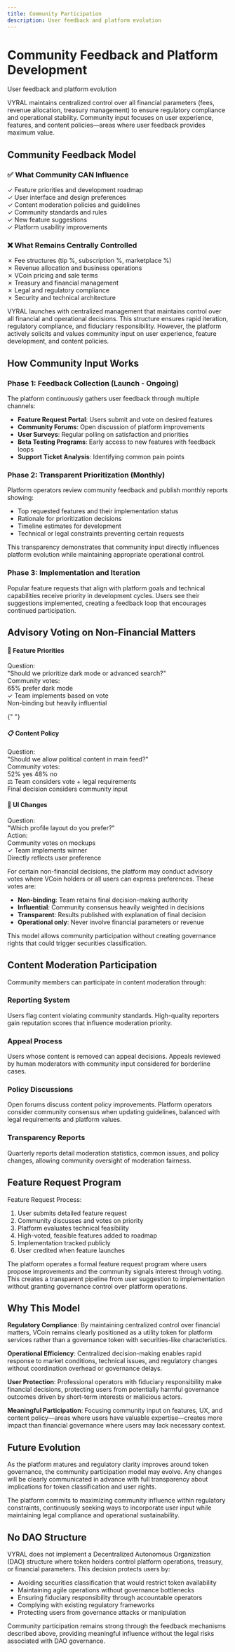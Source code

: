 ```yaml
---
title: Community Participation
description: User feedback and platform evolution
---
```


<div className="relative overflow-hidden rounded-2xl bg-gradient-to-br from-blue-500/10 via-cyan-500/5 to-background p-8 border border-blue-500/20 mb-8">
  <div className="relative z-10">
    <h1 className="text-4xl md:text-5xl font-bold mb-3">
      Community Feedback and Platform Development
    </h1>
    <p className="text-lg text-muted-foreground">
      User feedback and platform evolution
    </p>
  </div>
  <div className="absolute top-0 right-0 w-64 h-64 bg-blue-500/5 rounded-full blur-3xl"></div>
</div>

<div className="mt-8">
  <Callout title="GOVERNANCE APPROACH" type="info">
    VYRAL maintains centralized control over all financial parameters (fees, revenue allocation, treasury management) to ensure regulatory compliance and operational stability. Community input focuses on user experience, features, and content policies—areas where user feedback provides maximum value.
  </Callout>
</div>

## Community Feedback Model

<div className="grid grid-cols-1 md:grid-cols-2 gap-6 my-6">
  <div className="rounded-xl border border-emerald-500/30 bg-gradient-to-br from-emerald-500/10 to-emerald-500/5 p-6">
    <h3 className="text-xl font-bold mb-4 flex items-center gap-2">
      <span className="text-2xl">✅</span>
      What Community CAN Influence
    </h3>
    <div className="space-y-2 text-sm">
      <div className="flex items-center gap-2 p-2">
        <span className="text-emerald-500">✓</span>
        <span>Feature priorities and development roadmap</span>
      </div>
      <div className="flex items-center gap-2 p-2">
        <span className="text-emerald-500">✓</span>
        <span>User interface and design preferences</span>
      </div>
      <div className="flex items-center gap-2 p-2">
        <span className="text-emerald-500">✓</span>
        <span>Content moderation policies and guidelines</span>
      </div>
      <div className="flex items-center gap-2 p-2">
        <span className="text-emerald-500">✓</span>
        <span>Community standards and rules</span>
      </div>
      <div className="flex items-center gap-2 p-2">
        <span className="text-emerald-500">✓</span>
        <span>New feature suggestions</span>
      </div>
      <div className="flex items-center gap-2 p-2">
        <span className="text-emerald-500">✓</span>
        <span>Platform usability improvements</span>
      </div>
    </div>
  </div>

  <div className="rounded-xl border border-red-500/30 bg-gradient-to-br from-red-500/10 to-red-500/5 p-6">
    <h3 className="text-xl font-bold mb-4 flex items-center gap-2">
      <span className="text-2xl">❌</span>
      What Remains Centrally Controlled
    </h3>
    <div className="space-y-2 text-sm">
      <div className="flex items-center gap-2 p-2">
        <span className="text-red-500">✗</span>
        <span>Fee structures (tip %, subscription %, marketplace %)</span>
      </div>
      <div className="flex items-center gap-2 p-2">
        <span className="text-red-500">✗</span>
        <span>Revenue allocation and business operations</span>
      </div>
      <div className="flex items-center gap-2 p-2">
        <span className="text-red-500">✗</span>
        <span>VCoin pricing and sale terms</span>
      </div>
      <div className="flex items-center gap-2 p-2">
        <span className="text-red-500">✗</span>
        <span>Treasury and financial management</span>
      </div>
      <div className="flex items-center gap-2 p-2">
        <span className="text-red-500">✗</span>
        <span>Legal and regulatory compliance</span>
      </div>
      <div className="flex items-center gap-2 p-2">
        <span className="text-red-500">✗</span>
        <span>Security and technical architecture</span>
      </div>
    </div>
  </div>
</div>

VYRAL launches with centralized management that maintains control over all financial and operational decisions. This structure ensures rapid iteration, regulatory compliance, and fiduciary responsibility. However, the platform actively solicits and values community input on user experience, feature development, and content policies.

## How Community Input Works

### Phase 1: Feedback Collection (Launch - Ongoing)

The platform continuously gathers user feedback through multiple channels:

- **Feature Request Portal**: Users submit and vote on desired features
- **Community Forums**: Open discussion of platform improvements
- **User Surveys**: Regular polling on satisfaction and priorities
- **Beta Testing Programs**: Early access to new features with feedback loops
- **Support Ticket Analysis**: Identifying common pain points

### Phase 2: Transparent Prioritization (Monthly)

Platform operators review community feedback and publish monthly reports showing:

- Top requested features and their implementation status
- Rationale for prioritization decisions
- Timeline estimates for development
- Technical or legal constraints preventing certain requests

This transparency demonstrates that community input directly influences platform evolution while maintaining appropriate operational control.

### Phase 3: Implementation and Iteration

Popular feature requests that align with platform goals and technical capabilities receive priority in development cycles. Users see their suggestions implemented, creating a feedback loop that encourages continued participation.

## Advisory Voting on Non-Financial Matters

<div className="grid grid-cols-1 md:grid-cols-3 gap-4 my-6">
  <div className="rounded-xl border border-cyan-500/30 bg-gradient-to-br from-cyan-500/10 to-cyan-500/5 p-6">
    <h4 className="font-bold mb-3 flex items-center gap-2">
      <span className="text-xl">🎨</span>
      Feature Priorities
    </h4>
    <div className="space-y-3 text-sm">
      <div className="p-3 rounded bg-background border border-border">
        <div className="font-bold mb-1">Question:</div>
        <div className="text-xs">"Should we prioritize dark mode or advanced search?"</div>
      </div>
      <div className="p-3 rounded bg-cyan-500/10 border border-cyan-500/30">
        <div className="font-bold mb-1">Community votes:</div>
        <div className="text-cyan-500 font-bold">65% prefer dark mode</div>
      </div>
      <div className="p-2 rounded bg-emerald-500/10 text-xs">
        <div className="flex items-center gap-2">
          <span className="text-emerald-500">✓</span>
          <span>Team implements based on vote</span>
        </div>
      </div>
      <div className="text-xs text-center text-muted-foreground italic">Non-binding but heavily influential</div>
    </div>
  </div>

{" "}
<div className="rounded-xl border border-orange-500/30 bg-gradient-to-br from-orange-500/10 to-orange-500/5 p-6">
  <h4 className="font-bold mb-3 flex items-center gap-2">
    <span className="text-xl">📋</span>
    Content Policy
  </h4>
  <div className="space-y-3 text-sm">
    <div className="p-3 rounded bg-background border border-border">
      <div className="font-bold mb-1">Question:</div>
      <div className="text-xs">
        "Should we allow political content in main feed?"
      </div>
    </div>
    <div className="p-3 rounded bg-orange-500/10 border border-orange-500/30">
      <div className="font-bold mb-1">Community votes:</div>
      <div className="flex justify-between">
        <span className="text-orange-500">52% yes</span>
        <span className="text-muted-foreground">48% no</span>
      </div>
    </div>
    <div className="p-2 rounded bg-blue-500/10 text-xs">
      <div className="flex items-center gap-2">
        <span className="text-blue-500">⚖️</span>
        <span>Team considers vote + legal requirements</span>
      </div>
    </div>
    <div className="text-xs text-center text-muted-foreground italic">
      Final decision considers community input
    </div>
  </div>
</div>

  <div className="rounded-xl border border-blue-500/30 bg-gradient-to-br from-blue-500/10 to-blue-500/5 p-6">
    <h4 className="font-bold mb-3 flex items-center gap-2">
      <span className="text-xl">🎯</span>
      UI Changes
    </h4>
    <div className="space-y-3 text-sm">
      <div className="p-3 rounded bg-background border border-border">
        <div className="font-bold mb-1">Question:</div>
        <div className="text-xs">"Which profile layout do you prefer?"</div>
      </div>
      <div className="p-3 rounded bg-blue-500/10 border border-blue-500/30">
        <div className="font-bold mb-1">Action:</div>
        <div className="text-blue-500">Community votes on mockups</div>
      </div>
      <div className="p-2 rounded bg-emerald-500/10 text-xs">
        <div className="flex items-center gap-2">
          <span className="text-emerald-500">✓</span>
          <span>Team implements winner</span>
        </div>
      </div>
      <div className="text-xs text-center text-muted-foreground italic">Directly reflects user preference</div>
    </div>
  </div>
</div>

For certain non-financial decisions, the platform may conduct advisory votes where VCoin holders or all users can express preferences. These votes are:

- **Non-binding**: Team retains final decision-making authority
- **Influential**: Community consensus heavily weighted in decisions
- **Transparent**: Results published with explanation of final decision
- **Operational only**: Never involve financial parameters or revenue

This model allows community participation without creating governance rights that could trigger securities classification.

## Content Moderation Participation

Community members can participate in content moderation through:

### Reporting System

Users flag content violating community standards. High-quality reporters gain reputation scores that influence moderation priority.

### Appeal Process

Users whose content is removed can appeal decisions. Appeals reviewed by human moderators with community input considered for borderline cases.

### Policy Discussions

Open forums discuss content policy improvements. Platform operators consider community consensus when updating guidelines, balanced with legal requirements and platform values.

### Transparency Reports

Quarterly reports detail moderation statistics, common issues, and policy changes, allowing community oversight of moderation fairness.

## Feature Request Program

Feature Request Process:

1. User submits detailed feature request
2. Community discusses and votes on priority
3. Platform evaluates technical feasibility
4. High-voted, feasible features added to roadmap
5. Implementation tracked publicly
6. User credited when feature launches

The platform operates a formal feature request program where users propose improvements and the community signals interest through voting. This creates a transparent pipeline from user suggestion to implementation without granting governance control over platform operations.

## Why This Model

**Regulatory Compliance**: By maintaining centralized control over financial matters, VCoin remains clearly positioned as a utility token for platform services rather than a governance token with securities-like characteristics.

**Operational Efficiency**: Centralized decision-making enables rapid response to market conditions, technical issues, and regulatory changes without coordination overhead or governance delays.

**User Protection**: Professional operators with fiduciary responsibility make financial decisions, protecting users from potentially harmful governance outcomes driven by short-term interests or malicious actors.

**Meaningful Participation**: Focusing community input on features, UX, and content policy—areas where users have valuable expertise—creates more impact than financial governance where users may lack necessary context.

## Future Evolution

As the platform matures and regulatory clarity improves around token governance, the community participation model may evolve. Any changes will be clearly communicated in advance with full transparency about implications for token classification and user rights.

The platform commits to maximizing community influence within regulatory constraints, continuously seeking ways to incorporate user input while maintaining legal compliance and operational sustainability.

## No DAO Structure

VYRAL does not implement a Decentralized Autonomous Organization (DAO) structure where token holders control platform operations, treasury, or financial parameters. This decision protects users by:

- Avoiding securities classification that would restrict token availability
- Maintaining agile operations without governance bottlenecks
- Ensuring fiduciary responsibility through accountable operators
- Complying with existing regulatory frameworks
- Protecting users from governance attacks or manipulation

Community participation remains strong through the feedback mechanisms described above, providing meaningful influence without the legal risks associated with DAO governance.
